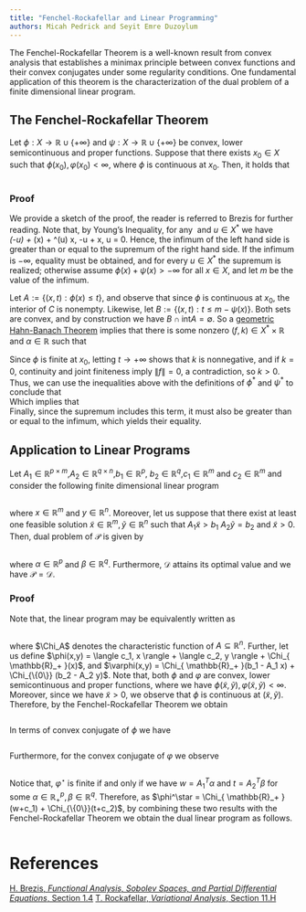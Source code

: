 ```yaml
---
title: "Fenchel-Rockafellar and Linear Programming"
authors: Micah Pedrick and Seyit Emre Duzoylum
---
```


The Fenchel-Rockafellar Theorem is a well-known result from convex analysis that establishes a minimax principle between convex functions and their convex conjugates under some regularity conditions. One fundamental application of this theorem is the characterization of the dual problem of a finite dimensional linear program.

## The Fenchel-Rockafellar Theorem

Let $\phi : X \to \mathbb{R} \cup \left\{+\infty\right\}$ and $\psi : X \to \mathbb{R} \cup \left\{+\infty\right\}$ be convex, lower semicontinuous and proper functions. Suppose that there exists $x_0 \in X$ such that $\phi(x_0),\varphi(x_0) < \infty$, where $\phi$ is continuous at $x_0$. Then, it holds that

<math display="block"> \underset{x \in X}{\inf}\left{ \phi(x) + \psi(x) \right} = \underset{u \in X^*} {\max}\left{-\phi\^*(-u) -* \psi\^(u) \right}.</math>

### Proof

We provide a sketch of the proof, the reader is referred to Brezis<ref name="Brezis" /> for further reading. Note that, by Young's Inequality, for any <math >x \in X</math> and $u \in X^*$ we have <math display="block" >\phi(x) + \phi\^*(-u) +* \psi(x) + \psi\^(u) \geq \langle x, -u \rangle + \langle x, u \rangle = 0.</math> Hence, the infimum of the left hand side is greater than or equal to the supremum of the right hand side. If the infimum is $-\infty$, equality must be obtained, and for every $u \in X^*$ the supremum is realized; otherwise assume $\phi(x) + \psi(x) > -\infty$ for all $x \in X$, and let $m$ be the value of the infimum.

Let $A := \left\{(x, t) : \phi(x) \leq t\right\},$ and observe that since $\phi$ is continuous at $x_0$, the interior of $C$ is nonempty. Likewise, let $B := \left\{(x, t) : t \leq m - \psi(x)\right\}$. Both sets are convex, and by construction we have $B \cap \text{int}A = \emptyset$. So a [geometric Hahn-Banach Theorem](https://en.wikipedia.org/wiki/Hahn%E2%80%93Banach_theorem#Separation_of_sets) implies that there is some nonzero $(f, k) \in X^* \times \mathbb{R}$ and $\alpha \in \mathbb{R}$ such that <math display="block">

\begin{cases} \langle x, f \rangle + kt \geq \alpha, & (x, t) \in A, \\ \langle x, f \rangle + kt \leq \alpha, & (x, t) \in B.\end{cases}

</math> Since $\phi$ is finite at $x_0$, letting $t \to +\infty$ shows that $k$ is nonnegative, and if $k = 0$, continuity and joint finiteness imply $\lVert f \rVert = 0$, a contradiction, so $k > 0$. Thus, we can use the inequalities above with the definitions of $\phi^*$ and $\psi^*$ to conclude that <math display="block"> \phi\^\left(-\frac f k\right) \leq -\frac \alpha k, \quad \text{and} \quad \psi\^\left(\frac f k\right) \leq \frac \alpha k - m.</math> Which implies that <math display="block">-\phi\^\left(-\frac f k\right) - \psi\^\left(\frac f k\right) \geq m.</math> Finally, since the supremum includes this term, it must also be greater than or equal to the infimum, which yields their equality.

## Application to Linear Programs

Let $A_1 \in \mathbb{R}^{p \times m}$,$A_2 \in \mathbb{R}^{q\times n}$,$b_1 \in \mathbb{R}^{p}$, $b_2 \in \mathbb{R}^{q}$,$c_1 \in \mathbb{R}^{m}$ and $c_2 \in \mathbb{R}^{m}$ and consider the following finite dimensional linear program<ref name="Rockafellar" />

<math display="block"> \mathcal{P} = \quad 

\begin{aligned}
& {\text{         }\inf}
& & \langle c_1, x \rangle + \langle c_2, y \rangle \\
& \text{subject to} & &  A_1 x \geq b_1 \\
&  & &  A_2 y = b_2 \\
&  & &  x \geq 0 \\
\end{aligned}

</math>

where $x \in \mathbb{R}^{m}$ and $y \in \mathbb{R}^{n}$. Moreover, let us suppose that there exist at least one feasible solution $\tilde{x} \in \mathbb{R}^{m},\tilde{y} \in \mathbb{R}^{n}$ such that $A_1 \tilde{x} > b_1$ $A_2 \tilde{y} = b_2$ and $\tilde{x} > 0$. Then, dual problem of $\mathcal{P}$ is given by

<math display="block"> \mathcal{D}= \quad  

\begin{aligned}
& {\text{         }\max}
& & \langle  b_1 , \alpha  \rangle + \langle b_2 , \beta \rangle \\
& \text{subject to} & &  A_1^T \alpha \leq c_1 \\
&  & &  A_2^T \beta = c_2 \\
&  & &  \alpha \geq 0 \\
\end{aligned}

</math>

where $\alpha \in \mathbb{R}^{p}$ and $\beta \in \mathbb{R}^{q}$. Furthermore, $\mathcal{D}$ attains its optimal value and we have $\mathcal{P}  =  \mathcal{D}$.

### Proof

Note that, the linear program may be equivalently written as

<math display="block"> \underset{ x \in \mathbb{R}^{m},y \in \mathbb{R}^{n} }{\inf} \left{ \langle c_1, x \rangle + \langle c_2, y \rangle + \Chi*{* \mathbb{R}+ }(x) + \Chi*{* \mathbb{R}+ }(b_1 - A_1 x) + \Chi\_{{0}} (b_2 - A_2 y) \right} </math>

where $\Chi_A$ denotes the characteristic function of $A \subseteq \mathbb{R}^n$. Further, let us define $\phi(x,y) = \langle c_1, x \rangle + \langle c_2, y \rangle + \Chi_{ \mathbb{R}_+ }(x)$, and $\varphi(x,y) = \Chi_{ \mathbb{R}_+ }(b_1 - A_1 x) +  \Chi_{\{0\}} (b_2 - A_2 y)$. Note that, both $\phi$ and $\varphi$ are convex, lower semicontinuous and proper functions, where we have $\phi ( \tilde{x},\tilde{y}),\varphi(\tilde{x},\tilde{y}) < \infty$. Moreover, since we have $\tilde{x} > 0$, we observe that $\phi$ is continuous at $(\tilde{x},\tilde{y})$. Therefore, by the Fenchel-Rockafellar Theorem we obtain

<math display="block"> \underset{w \in \mathbb{R}^{m},t \in \mathbb{R}^{n}}{\max} \left{ -\phi\^\star(-w,-t) - \varphi\^\star(w,t) \right} = \underset{ x \in \mathbb{R}^{m},y \in \mathbb{R}^{n} }{\inf} \left{ \langle c_1, x \rangle + \langle c_2, y \rangle + \Chi*{* \mathbb{R}+ }(x) + \Chi*{* \mathbb{R}+ }(b_1 - A_1 x) + \Chi\_{{0}} (b_2 - A_2 y) \right}. </math>

In terms of convex conjugate of $\phi$ we have

<math display="block"> \begin{align} \phi^\star(-w,-t) & = \underset{ x \in \mathbb{R}^{m},y \in \mathbb{R}^{n} }{\sup} \left\{ -\langle x, w+c_1 \rangle - \langle y, t+c_2 \rangle - \Chi_{ \mathbb{R}_+ }(x)  \right\} \\ & = \underset{ x \in \mathbb{R}^{m}_{-},y \in \mathbb{R}^{n} }{\sup} \left\{ -\langle x, w+c_1 \rangle - \langle y, t+c_2 \rangle  \right\} \\ & = \Chi_{ \mathbb{R}_+ }(w+c_1) + \Chi_{\{0\}}(t+c_2).

\end{align} </math>

Furthermore, for the convex conjugate of $\varphi$ we observe

<math display="block"> \begin{align} \varphi^\star(w,t) & = \underset{ x \in \mathbb{R}^{m},y \in \mathbb{R}^{n} }{\sup} \left\{ \langle x, w \rangle + \langle y, t \rangle - \Chi_{ \mathbb{R}_+ }(b_1 - A_1 x) -  \Chi_{\{0\}} (b_2 - A_2 y)  \right\}
\\ & =  \underset{ x \in \mathbb{R}^{m},y \in \mathbb{R}^{n} }{\sup} \left\{ \langle x, w \rangle + \langle y, t \rangle - \underset{ \alpha \in \mathbb{R}^{p}_+ , \beta \in \mathbb{R}^{q} }{\sup} \left\{ \langle  b_1 - A_1 x ,\alpha \rangle + \langle  b_2 - A_2 y , \beta \rangle \right\}  \right\}
\\ & = \underset{ x \in \mathbb{R}^{m},y \in \mathbb{R}^{n} }{\sup} \left\{ \underset{ \alpha \in \mathbb{R}^{p}_+ , \beta \in \mathbb{R}^{q} }{\inf} \left\{ \langle x, w \rangle + \langle y, t \rangle + \langle   A_1 x - b_1 , \alpha  \rangle + \langle A_2 y - b2 , \beta \rangle \right\}  \right\}
\\ & = \underset{ x \in \mathbb{R}^{m},y \in \mathbb{R}^{n} }{\sup} \left\{ \underset{ \alpha \in \mathbb{R}^{p}_+ , \beta \in \mathbb{R}^{q} }{\inf} \left\{ \langle x, w+ A_1^T \alpha \rangle + \langle y, t+A_2^T\beta \rangle - \langle  b_1 , \alpha  \rangle - \langle b_2 , \beta \rangle \right\}  \right\}
\end{align} </math>

Notice that, $\varphi^\star$ is finite if and only if we have $w = A_1^T \alpha$ and $t = A_2^T\beta$ for some $\alpha \in \mathbb{R}^{p}_+ , \beta \in \mathbb{R}^{q}$. Therefore, as $\phi^\star = \Chi_{ \mathbb{R}_+ }(w+c_1) + \Chi_{\{0\}}(t+c_2)$, by combining these two results with the Fenchel-Rockafellar Theorem we obtain the dual linear program as follows.

<math display="block"> \underset{\alpha \in \mathbb{R}^{p}_+,\beta \in \mathbb{R}^{q}}{\max} \left{ \langle  b_1 , \alpha  \rangle + \langle b_2 , \beta \rangle - \Chi*{*\mathbb{R}+} (c_1-A_1\^T \alpha) - \Chi\_{{0}} (A_2\^T \beta -c_2) \right} </math>

# References

<references> <ref name="Brezis">[H. Brezis, *Functional Analysis, Sobolev Spaces, and Partial Differential Equations*, Section 1.4](https://link.springer.com/book/10.1007/978-0-387-70914-7)</ref> <ref name="Rockafellar">[T. Rockafellar, *Variational Analysis*, Section 11.H](https://link.springer.com/book/10.1007/978-3-642-02431-3)</ref> </references>

